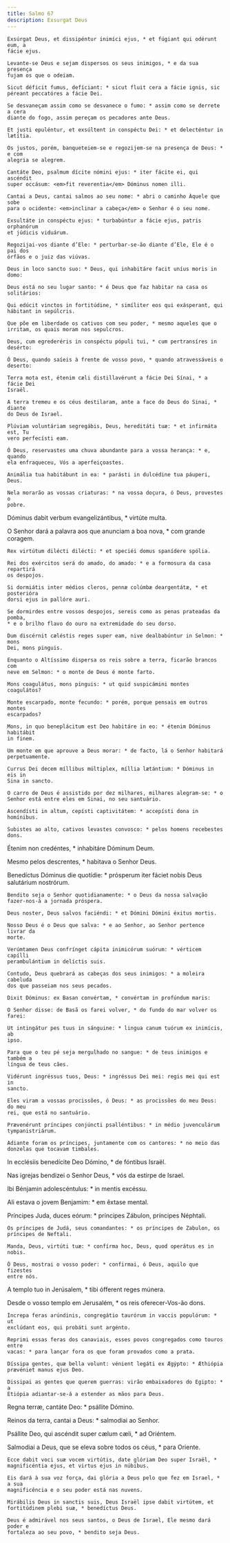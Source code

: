 ```yaml
---
title: Salmo 67
description: Exsurgat Deus
---
```


<div class="side-by-side not-content">

    Exsúrgat Deus, et dissipéntur inimíci ejus, * et fúgiant qui odérunt eum, a
    fácie ejus.

    Levante-se Deus e sejam dispersos os seus inimigos, * e da sua presença
    fujam os que o odeiam.

    Sicut déficit fumus, defíciant: * sicut fluit cera a fácie ignis, sic
    péreant peccatóres a fácie Dei.

    Se desvaneçam assim como se desvanece o fumo: * assim como se derrete a cera
    diante do fogo, assim pereçam os pecadores ante Deus.

    Et justi epuléntur, et exsúltent in conspéctu Dei: * et delecténtur in
    lætítia.

    Os justos, porém, banqueteiem-se e regozijem-se na presença de Deus: * e com
    alegria se alegrem.

    Cantáte Deo, psalmum dícite nómini ejus: * iter fácite ei, qui ascéndit
    super occásum: <em>fit reverentia</em> Dóminus nomen illi.

    Cantai a Deus, cantai salmos ao seu nome: * abri o caminho Àquele que sobe
    para o ocidente: <em>inclinar a cabeça</em> o Senhor é o seu nome.

    Exsultáte in conspéctu ejus: * turbabúntur a fácie ejus, patris orphanórum
    et júdicis viduárum.

    Regozijai-vos diante d’Ele: * perturbar-se-ão diante d’Ele, Ele é o pai dos
    órfãos e o juiz das viúvas.

    Deus in loco sancto suo: * Deus, qui inhabitáre facit uníus moris in domo:

    Deus está no seu lugar santo: * é Deus que faz habitar na casa os
    solitários:

    Qui edúcit vinctos in fortitúdine, * simíliter eos qui exásperant, qui
    hábitant in sepúlcris.

    Que põe em liberdade os cativos com seu poder, * mesmo aqueles que o
    irritam, os quais moram nos sepulcros.

    Deus, cum egrederéris in conspéctu pópuli tui, * cum pertransíres in
    desérto:

    Ó Deus, quando saíeis à frente de vosso povo, * quando atravessáveis o
    deserto:

    Terra mota est, étenim cæli distillavérunt a fácie Dei Sínai, * a fácie Dei
    Israël.

    A terra tremeu e os céus destilaram, ante a face do Deus do Sinai, * diante
    do Deus de Israel.

    Plúviam voluntáriam segregábis, Deus, hereditáti tuæ: * et infirmáta est, Tu
    vero perfecísti eam.

    Ó Deus, reservastes uma chuva abundante para a vossa herança: * e, quando
    ela enfraqueceu, Vós a aperfeiçoastes.

    Animália tua habitábunt in ea: * parásti in dulcédine tua páuperi, Deus.

    Nela morarão as vossas criaturas: * na vossa doçura, ó Deus, provestes o
    pobre.
  </span>

Dóminus dabit verbum evangelizántibus, * virtúte multa.

  <span>
    O Senhor dará a palavra aos que anunciam a boa nova, * com grande coragem.

    Rex virtútum dilécti dilécti: * et speciéi domus spanídere spólia.

    Rei dos exércitos será do amado, do amado: * e a formosura da casa repartirá
    os despojos.

    Si dormiátis inter médios cleros, pennæ colúmbæ deargentátæ, * et posterióra
    dorsi ejus in pallóre auri.

    Se dormirdes entre vossos despojos, sereis como as penas prateadas da pomba,
    * e o brilho flavo do ouro na extremidade do seu dorso.

    Dum discérnit cæléstis reges super eam, nive dealbabúntur in Selmon: * mons
    Dei, mons pinguis.

    Enquanto o Altíssimo dispersa os reis sobre a terra, ficarão brancos com
    neve em Selmon: * o monte de Deus é monte farto.

    Mons coagulátus, mons pinguis: * ut quid suspicámini montes coagulátos?

    Monte escarpado, monte fecundo: * porém, porque pensais em outros montes
    escarpados?

    Mons, in quo beneplácitum est Deo habitáre in eo: * étenim Dóminus habitábit
    in finem.

    Um monte em que aprouve a Deus morar: * de facto, lá o Senhor habitará
    perpetuamente.

    Currus Dei decem míllibus múltiplex, míllia lætántium: * Dóminus in eis in
    Sina in sancto.

    O carro de Deus é assistido por dez milhares, milhares alegram-se: * o
    Senhor está entre eles em Sinai, no seu santuário.

    Ascendísti in altum, cepísti captivitátem: * accepísti dona in homínibus.

    Subistes ao alto, cativos levastes convosco: * pelos homens recebestes dons.
  </span>

Étenim non credéntes, * inhabitáre Dóminum Deum.

Mesmo pelos descrentes, * habitava o Senhor Deus.

  <span>
    Benedíctus Dóminus die quotídie: * prósperum iter fáciet nobis Deus
    salutárium nostrórum.

    Bendito seja o Senhor quotidianamente: * o Deus da nossa salvação
    fazer-nos-á a jornada próspera.

    Deus noster, Deus salvos faciéndi: * et Dómini Dómini éxitus mortis.

    Nosso Deus é o Deus que salva: * e ao Senhor, ao Senhor pertence livrar da
    morte.

    Verúmtamen Deus confrínget cápita inimicórum suórum: * vérticem capílli
    perambulántium in delíctis suis.

    Contudo, Deus quebrará as cabeças dos seus inimigos: * a moleira cabeluda
    dos que passeiam nos seus pecados.

    Dixit Dóminus: ex Basan convértam, * convértam in profúndum maris:

    O Senhor disse: de Basã os farei volver, * do fundo do mar volver os farei:

    Ut intingátur pes tuus in sánguine: * lingua canum tuórum ex inimícis, ab
    ipso.

    Para que o teu pé seja mergulhado no sangue: * de teus inimigos e também a
    língua de teus cães.

    Vidérunt ingréssus tuos, Deus: * ingréssus Dei mei: regis mei qui est in
    sancto.

    Eles viram a vossas procissões, ó Deus: * as procissões do meu Deus: do meu
    rei, que está no santuário.

    Prævenérunt príncipes conjúncti psalléntibus: * in médio juvenculárum
    tympanistriárum.

    Adiante foram os príncipes, juntamente com os cantores: * no meio das
    donzelas que tocavam timbales.
  </span>

In ecclésiis benedícite Deo Dómino, * de fóntibus Israël.

Nas igrejas bendizei o Senhor Deus, * vós da estirpe de Israel.

Ibi Bénjamin adolescéntulus: * in mentis excéssu.

Ali estava o jovem Benjamim: * em êxtase mental.

  <span>
    Príncipes Juda, duces eórum: * príncipes Zábulon, príncipes Néphtali.

    Os príncipes de Judá, seus comandantes: * os príncipes de Zabulon, os
    príncipes de Neftali.

    Manda, Deus, virtúti tuæ: * confírma hoc, Deus, quod operátus es in nobis.

    Ó Deus, mostrai o vosso poder: * confirmai, ó Deus, aquilo que fizestes
    entre nós.
  </span>

A templo tuo in Jerúsalem, * tibi ófferent reges múnera.

  <span>
    Desde o vosso templo em Jerusalém, * os reis oferecer-Vos-ão dons.

    Íncrepa feras arúndinis, congregátio taurórum in vaccis populórum: * ut
    exclúdant eos, qui probáti sunt argénto.

    Reprimi essas feras dos canaviais, esses povos congregados como touros entre
    vacas: * para lançar fora os que foram provados como a prata.

    Díssipa gentes, quæ bella volunt: vénient legáti ex Ægýpto: * Æthiópia
    prævéniet manus ejus Deo.

    Dissipai as gentes que querem guerras: virão embaixadores do Egipto: * a
    Etiópia adiantar-se-á a estender as mãos para Deus.
  </span>

Regna terræ, cantáte Deo: * psállite Dómino.

Reinos da terra, cantai a Deus: * salmodiai ao Senhor.

Psállite Deo, qui ascéndit super cælum cæli, * ad Oriéntem.

  <span>
    Salmodiai a Deus, que se eleva sobre todos os céus, * para Oriente.

    Ecce dabit voci suæ vocem virtútis, date glóriam Deo super Israël, *
    magnificéntia ejus, et virtus ejus in núbibus.

    Eis dará à sua voz força, dai glória a Deus pelo que fez em Israel, * a sua
    magnificência e o seu poder está nas nuvens.

    Mirábilis Deus in sanctis suis, Deus Israël ipse dabit virtútem, et
    fortitúdinem plebi suæ, * benedíctus Deus.

    Deus é admirável nos seus santos, o Deus de Israel, Ele mesmo dará poder e
    fortaleza ao seu povo, * bendito seja Deus.

</div>
